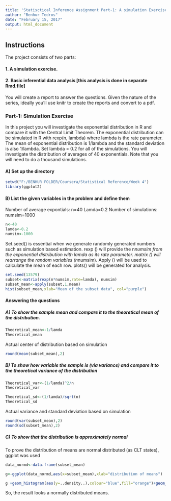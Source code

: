 ---
title: 'Statisctical Inference Assignment Part-1: A simulation Exercise'
author: "Benhur Tedros"
date: "February 15, 2017"
output: html_document
---

## Instructions

The project consists of two parts:

#### 1. A simulation exercise.
#### 2. Basic inferential data analysis [this analysis is done in separate Rmd.file]


You will create a report to answer the questions. Given the nature of the series, ideally you'll use knitr to create the reports and convert to a pdf. 

### Part-1: Simulation Exercise

In this project you will investigate the exponential distribution in R and compare it with the Central Limit Theorem. The exponential distribution can be simulated in R with rexp(n, lambda) where lambda is the rate parameter. The mean of exponential distribution is 1/lambda and the standard deviation is also 1/lambda. Set lambda = 0.2 for all of the simulations. You will investigate the distribution of averages of 40 exponentials. Note that you will need to do a thousand simulations.

#### A) Set up the directory

```{r setup, include=TRUE}

setwd("F:/BENHUR FOLDER/Coursera/Statistical Reference/Week 4")
library(ggplot2)

```

#### B) List the given variables in the problem and define them

Number of average expontials: n=40
Lamda=0.2
Number of simulations: numsim=1000

```{r set up variables, echo=TRUE}
n<-40
lamda<-0.2
numsim<-1000

```

Set.seed() is essential when we generate randomly generated numbers such as simulation based estimation.
rexp () will provide the n*numsim from the exponential distribution with lamda as its rate parameter.
matrix () will rearrange the random variables (n*numsim).
Apply () will be used to calculate the mean of each row.
plots() will be generated for analysis.


```{r hist, echo=TRUE}

set.seed(13579)
subset<-matrix(rexp(n*numsim,rate=lamda), numsim)
subset_mean<-apply(subset,1,mean)
hist(subset_mean,xlab="Mean of the subset data", col="purple")

```

#### Answering the questions

##### A) To show the sample mean and compare it to the theoretical mean of the distribution.

```{r theoretical mean, echo=TRUE}

Theoretical_mean<-1/lamda
Theoretical_mean

```

Actual center of distribution based on simulation

```{r simulation mean, echo=TRUE}

round(mean(subset_mean),2)

```
##### B) To show how variable the sample is (via variance) and compare it to the theoretical variance of the distribution

```{r theoretical variance and sd, echo=TRUE}

Theoretical_var<-(1/lamda)^2/n
Theoretical_var

Theoretical_sd<-(1/lamda)/sqrt(n)
Theoretical_sd

```
Actual variance and standard deviation based on simulation

```{r simulation variance and sd, echo=TRUE}

round(var(subset_mean),2)
round(sd(subset_mean),2)

```
##### C) To show that the distribution is approximately normal

  To prove the distribution of means are normal distributed (as CLT states), ggplot was used

```{r normal distribution, echo=TRUE}

data_normd<-data.frame(subset_mean)

g<-ggplot(data_normd,aes(x=subset_mean),xlab="distribution of means")

g +geom_histogram(aes(y=..density..),colour="blue",fill="orange")+geom_density() 

```

So, the result looks a normally distributed means.

